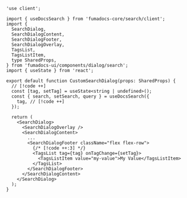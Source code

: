 ```tsx
'use client';

import { useDocsSearch } from 'fumadocs-core/search/client';
import {
  SearchDialog,
  SearchDialogContent,
  SearchDialogFooter,
  SearchDialogOverlay,
  TagsList,
  TagsListItem,
  type SharedProps,
} from 'fumadocs-ui/components/dialog/search';
import { useState } from 'react';

export default function CustomSearchDialog(props: SharedProps) {
  // [!code ++]
  const [tag, setTag] = useState<string | undefined>();
  const { search, setSearch, query } = useDocsSearch({
    tag, // [!code ++]
  });

  return (
    <SearchDialog>
      <SearchDialogOverlay />
      <SearchDialogContent>
        ...
        <SearchDialogFooter className="flex flex-row">
          {/* [!code ++:3] */}
          <TagsList tag={tag} onTagChange={setTag}>
            <TagsListItem value="my-value">My Value</TagsListItem>
          </TagsList>
        </SearchDialogFooter>
      </SearchDialogContent>
    </SearchDialog>
  );
}
```
